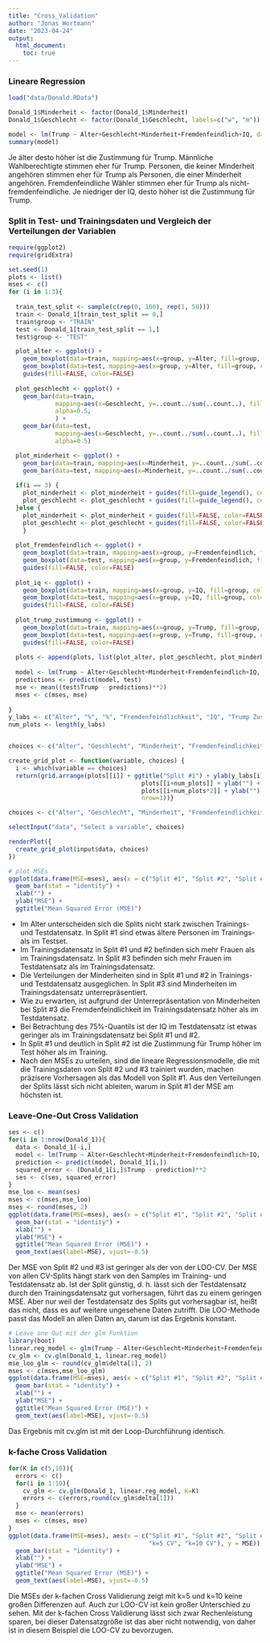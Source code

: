 ```yaml
---
title: "Cross_Validation"
author: "Jonas Wortmann"
date: "2023-04-24"
output: 
  html_document:
    toc: true
---
```


### Lineare Regression

```r
load("data/Donald.RData")

Donald_1$Minderheit <- factor(Donald_1$Minderheit)
Donald_1$Geschlecht <- factor(Donald_1$Geschlecht, labels=c("w", "m"))

model <- lm(Trump ~ Alter+Geschlecht+Minderheit+Fremdenfeindlich+IQ, data=Donald_1)
summary(model)
```

Je älter desto höher ist die Zustimmung für Trump. Männliche Wahlberechtigte stimmen eher für Trump. Personen, die keiner Minderheit angehören stimmen eher für Trump als Personen, die einer Minderheit angehören. Fremdenfeindliche Wähler stimmen eher für Trump als nicht-fremdenfeindliche. Je niedriger der IQ, desto höher ist die Zustimmung für Trump.

### Split in Test- und Trainingsdaten und Vergleich der Verteilungen der Variablen

```r
require(ggplot2)
require(gridExtra)

set.seed(1)
plots <- list()
mses <- c()
for (i in 1:3){
  
  train_test_split <- sample(c(rep(0, 100), rep(1, 50)))
  train <- Donald_1[train_test_split == 0,]
  train$group <- "TRAIN"
  test <- Donald_1[train_test_split == 1,]
  test$group <- "TEST"

  plot_alter <- ggplot() +
    geom_boxplot(data=train, mapping=aes(x=group, y=Alter, fill=group, col=group),  alpha=0.5) +
    geom_boxplot(data=test, mapping=aes(x=group, y=Alter, fill=group, col=group), alpha=0.5) +
    guides(fill=FALSE, color=FALSE)
  
  plot_geschlecht <- ggplot() + 
    geom_bar(data=train, 
             mapping=aes(x=Geschlecht, y=..count../sum(..count..), fill=group, col=group), 
             alpha=0.5,
             ) +
    geom_bar(data=test, 
             mapping=aes(x=Geschlecht, y=..count../sum(..count..), fill=group, col=group), 
             alpha=0.5)

  plot_minderheit <- ggplot() +
    geom_bar(data=train, mapping=aes(x=Minderheit, y=..count../sum(..count..), fill=group, col=group), alpha=0.5) +
    geom_bar(data=test, mapping=aes(x=Minderheit, y=..count../sum(..count..), fill=group, col=group), alpha=0.5)
    
  if(i == 3) {
    plot_minderheit <- plot_minderheit + guides(fill=guide_legend(), color=guide_legend())
    plot_geschlecht <- plot_geschlecht + guides(fill=guide_legend(), color=guide_legend())
  }else {
    plot_minderheit <- plot_minderheit + guides(fill=FALSE, color=FALSE)
    plot_geschlecht <- plot_geschlecht + guides(fill=FALSE, color=FALSE)
    }
  
  plot_fremdenfeindlich <- ggplot() +
    geom_boxplot(data=train, mapping=aes(x=group, y=Fremdenfeindlich, fill=group, col=group), alpha=0.5) +
    geom_boxplot(data=test, mapping=aes(x=group, y=Fremdenfeindlich, fill=group, col=group), alpha=0.5) +
    guides(fill=FALSE, color=FALSE)
  
  plot_iq <- ggplot() +
    geom_boxplot(data=train, mapping=aes(x=group, y=IQ, fill=group, col=group), alpha=0.5) +
    geom_boxplot(data=test, mapping=aes(x=group, y=IQ, fill=group, col=group), alpha=0.5) +
    guides(fill=FALSE, color=FALSE)
  
  plot_trump_zustimmung <- ggplot() +
    geom_boxplot(data=train, mapping=aes(x=group, y=Trump, fill=group, col=group), alpha=0.5) +
    geom_boxplot(data=test, mapping=aes(x=group, y=Trump, fill=group, col=group), alpha=0.5) +
    guides(fill=FALSE, color=FALSE)
   
  plots <- append(plots, list(plot_alter, plot_geschlecht, plot_minderheit, plot_fremdenfeindlich, plot_iq, plot_trump_zustimmung))
  
  model <- lm(Trump ~ Alter+Geschlecht+Minderheit+Fremdenfeindlich+IQ, data=train)
  predictions <- predict(model, test)
  mse <- mean((test$Trump - predictions)**2)
  mses <- c(mses, mse)
  
}
y_labs <- c("Alter", "%", "%", "Fremdenfeindlichkeit", "IQ", "Trump Zustimmung (%)")
num_plots <- length(y_labs)


choices <- c("Alter", "Geschlecht", "Minderheit", "Fremdenfeindlichkeit", "IQ", "Trump_Zustimmung")

create_grid_plot <- function(variable, choices) {
  i <- which(variable == choices) 
  return(grid.arrange(plots[[i]] + ggtitle("Split #1") + ylab(y_labs[i]),
                                     plots[[i+num_plots]] + ylab("") + ggtitle("Split #2"),
                                     plots[[i+num_plots*2]] + ylab("") + ggtitle("Split #3"),
                                     nrow=1))}

choices <- c("Alter", "Geschlecht", "Minderheit", "Fremdenfeindlichkeit", "IQ", "Trump_Zustimmung")

```
```r
selectInput("data", "Select a variable", choices)
```

```r
renderPlot({
  create_grid_plot(input$data, choices)
})

```

```r
# plot MSEs
ggplot(data.frame(MSE=mses), aes(x = c("Split #1", "Split #2", "Split #3"), y = MSE)) +
  geom_bar(stat = "identity") +
  xlab("") +
  ylab("MSE") +
  ggtitle("Mean Squared Error (MSE)")
```

- Im Alter unterscheiden sich die Splits nicht stark zwischen Trainings- und Testdatensatz. In Split #1 sind etwas ältere Personen im Trainings- als im Testset.
- Im Trainingsdatensatz in Split #1 und #2 befinden sich mehr Frauen als im Trainingsdatensatz. In Split #3 befinden sich mehr Frauen im Testdatensatz als im Trainingsdatensatz.
- Die Verteilungen der Minderheiten sind in Split #1 und #2 in Trainings- und Testdatensatz ausgeglichen. In Split #3 sind Minderheiten im Trainingsdatensatz unterrepräsentiert.
- Wie zu erwarten, ist aufgrund der Unterrepräsentation von Minderheiten bei Split #3 die Fremdenfeindlichkeit im Trainingsdatensatz höher als im Testdatensatz.
- Bei Betrachtung des 75%-Quantils ist der IQ im Testdatensatz ist etwas geringer als im Trainingsdatensatz bei Split #1 und #2.
- In Split #1 und deutlich in Split #2 ist die Zustimmung für Trump höher im Test höher als im Training.
- Nach den MSEs zu urteilen, sind die lineare Regressionsmodelle, die mit die Trainingsdaten von Split #2 und #3 trainiert wurden, machen präzisere Vorhersagen als das Modell von Split #1. Aus den Verteilungen der Splits lässt sich nicht ableiten, warum in Split #1 der MSE am höchsten ist.

### Leave-One-Out Cross Validation

```r

ses <- c()
for(i in 1:nrow(Donald_1)){
  data <- Donald_1[-i,]
  model <- lm(Trump ~ Alter+Geschlecht+Minderheit+Fremdenfeindlich+IQ, data=data)
  prediction <- predict(model, Donald_1[i,])
  squared_error <- (Donald_1[i,]$Trump - prediction)**2
  ses <- c(ses, squared_error)
}
mse_loo <- mean(ses)
mses <- c(mses,mse_loo)
mses <- round(mses, 2)
ggplot(data.frame(MSE=mses), aes(x = c("Split #1", "Split #2", "Split #3", "LOO-CV"), y = MSE)) +
  geom_bar(stat = "identity") +
  xlab("") +
  ylab("MSE") +
  ggtitle("Mean Squared Error (MSE)") +
  geom_text(aes(label=MSE), vjust=-0.5)
```

Der MSE von Split #2 und #3 ist geringer als der von der LOO-CV. Der MSE von allen CV-Splits hängt stark von den Samples im Training- und Testdatensatz ab. Ist der Split günstig, d. h. lässt sich der Testdatensatz durch den Trainingsdatensatz gut vorhersagen, führt das zu einem geringen MSE. Aber nur weil der Testdatensatz des Splits gut vorhersagbar ist, heißt das nicht, dass es auf weitere ungesehene Daten zutrifft. Die LOO-Methode passt das Modell an allen Daten an, darum ist das Ergebnis konstant.

```r
# Leave one Out mit der glm Funktion
library(boot)
linear.reg_model <- glm(Trump ~ Alter+Geschlecht+Minderheit+Fremdenfeindlich+IQ, data=Donald_1)
cv_glm <- cv.glm(Donald_1, linear.reg_model)
mse_loo_glm <- round(cv_glm$delta[1], 2)
mses <- c(mses,mse_loo_glm)
ggplot(data.frame(MSE=mses), aes(x = c("Split #1", "Split #2", "Split #3", "LOO-CV", "LOO-CV glm"), y = MSE)) +
  geom_bar(stat = "identity") +
  xlab("") +
  ylab("MSE") +
  ggtitle("Mean Squared Error (MSE)") +
  geom_text(aes(label=MSE), vjust=-0.5)
```

Das Ergebnis mit cv.glm ist mit der Loop-Durchführung identisch.

### k-fache Cross Validation

```r
for(K in c(5,10)){
  errors <- c()
  for(i in 1:10){
    cv_glm <- cv.glm(Donald_1, linear.reg_model, K=K)
    errors <- c(errors,round(cv_glm$delta[1]))
  }
  mse <- mean(errors)
  mses <- c(mses, mse)
}
ggplot(data.frame(MSE=mses), aes(x = c("Split #1", "Split #2", "Split #3", "LOO-CV", "LOO-CV glm",
                                       "k=5 CV", "k=10 CV"), y = MSE)) +
  geom_bar(stat = "identity") +
  xlab("") +
  ylab("MSE") +
  ggtitle("Mean Squared Error (MSE)") +
  geom_text(aes(label=MSE), vjust=-0.5)
```

Die MSEs der k-fachen Cross Validierung zeigt mit k=5 und k=10 keine großen Differenzen auf. Auch zur LOO-CV ist kein großer Unterschied zu sehen. Mit der k-fachen Cross Validierung lässt sich zwar Rechenleistung sparen, bei dieser Datensatzgröße ist das aber nicht notwendig, von daher ist in diesem Beispiel die LOO-CV zu bevorzugen.
